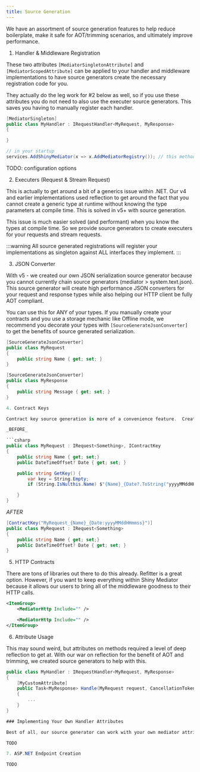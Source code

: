 ```yaml
---
title: Source Generation
---
```


We have an assortment of source generation features to help reduce boilerplate, make it safe for AOT/trimming scenarios, and ultimately improve performance.

1. Handler & Middleware Registration

These two attributes `[MediatorSingletonAttribute]` and `[MediatorScopedAttribute]` can be applied to your handler and middleware implementations to have source generators create the necessary registration code for you.

They actually do the leg work for #2 below as well, so if you use these attributes you do not need to also use the executer source generators.  This saves you having to manually register each handler.

```csharp
[MediatorSingleton]
public class MyHandler : IRequestHandler<MyRequest, MyResponse>
{

}

// in your startup
services.AddShinyMediator(x => x.AddMediatorRegistry()); // this method is generated in your assembly
```

TODO: configuration options

2. Executers (Request & Stream Request)

This is actually to get around a bit of a generics issue within .NET.  Our v4 and earlier implementations used reflection to get around the fact that you cannot create a generic type at runtime without knowing the type parameters at compile time.  This is solved in v5+ with source generation.

This issue is much easier solved (and performant) when you know the types at compile time.  So we provide source generators to create executers for your requests and stream requests.

:::warning
All source generated registrations will register your implementations as singleton against ALL interfaces they implement.
:::


3. JSON Converter 

With v5 - we created our own JSON serialization source generator because you cannot currently chain source generators (mediator > system.text.json).  This source generator will create high performance JSON converters for your request and response types while also helping our HTTP client be fully AOT compliant.

You can use this for ANY of your types.  If you manually create your contracts and you use a storage mechanic like Offline mode, we recommend you decorate your types with `[SourceGenerateJsonConverter]` to get the benefits of source generated serialization.

```csharp
[SourceGenerateJsonConverter]
public class MyRequest
{
    public string Name { get; set; }
}

[SourceGenerateJsonConverter]
public class MyResponse
{
    public string Message { get; set; }
}

4. Contract Keys

Contract key source generation is more of a convenience feature.  Creating request keys on your contracts can be tedious.  You also had to check for things like nulls, etc.  

_BEFORE_

```csharp
public class MyRequest : IRequest<Something>, IContractKey 
{
    public string Name { get; set;}
    public DateTimeOffset? Date { get; set; }

    public string GetKey() {
        var key = String.Empty;
        if (String.IsNulthis.Name) $"{Name}_{Date?.ToString("yyyyMMddHHmmss")}";

    }
}
```

_AFTER_

```csharp
[ContractKey("MyRequest_{Name}_{Date:yyyyMMddHHmmss}")]
public class MyRequest : IRequest<Something>
{
    public string Name { get; set;}
    public DateTimeOffset? Date { get; set; }
}
```

5. HTTP Contracts

There are tons of libraries out there to do this already.  Refitter is a great option.  However, if you want to keep everything within Shiny Mediator because it allows our users to bring all of the middleware goodness to their HTTP calls.

```xml
<ItemGroup>
    <MediatorHttp Include="" />

    <MediatorHttp Include="" />
</ItemGroup>
```

6. Attribute Usage

This may sound weird, but attributes on methods required a level of deep reflection to get at.  With our war on reflection for the benefit of AOT and trimming, we created source generators to help with this.



```csharp
public class MyHandler : IRequestHandler<MyRequest, MyResponse>
{
    [MyCustomAttribute]
    public Task<MyResponse> Handle(MyRequest request, CancellationToken ct)
    {
        ...
    }
}

### Implementing Your Own Handler Attributes

Best of all, our source generator can work with your own mediator attributes.  Simply inherit `Shiny.Mediator.MediatorMiddlewareAttribute` and we'll pick it off the handlers for you.

TODO

7. ASP.NET Endpoint Creation

TODO